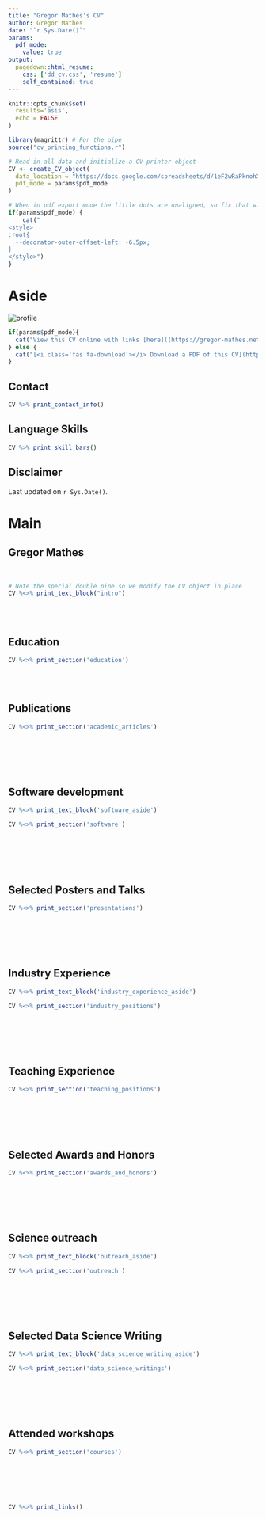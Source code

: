 ```yaml
---
title: "Gregor Mathes's CV"
author: Gregor Mathes
date: "`r Sys.Date()`"
params:
  pdf_mode:
    value: true
output:
  pagedown::html_resume:
    css: ['dd_cv.css', 'resume']
    self_contained: true
---
```


```r
knitr::opts_chunk$set(
  results='asis', 
  echo = FALSE
)

library(magrittr) # For the pipe
source("cv_printing_functions.r")

# Read in all data and initialize a CV printer object
CV <- create_CV_object(
  data_location = "https://docs.google.com/spreadsheets/d/1eF2wRaPknohXmXaRA1f9nfOarGwBhp--SqekUtclCww/edit#gid=917338460",  
  pdf_mode = params$pdf_mode
)

```


```r
# When in pdf export mode the little dots are unaligned, so fix that with some conditional CSS.
if(params$pdf_mode) {
    cat("
<style>
:root{
  --decorator-outer-offset-left: -6.5px;
}
</style>")
}
```


Aside
================================================================================

<img src="cropped_image_mathes.png" alt="profile">


```r
if(params$pdf_mode){
  cat("View this CV online with links [here]((https://gregor-mathes.netlify.app/files/cv.html)")
} else {
  cat("[<i class='fas fa-download'></i> Download a PDF of this CV](https://gregor-mathes.netlify.app/files/cv.pdf)")
}
```

Contact {#contact}
--------------------------------------------------------------------------------

```r
CV %>% print_contact_info()
```



Language Skills {#skills}
--------------------------------------------------------------------------------

```r
CV %>% print_skill_bars()
```



Disclaimer {#disclaimer}
--------------------------------------------------------------------------------

Last updated on `r Sys.Date()`.



Main
================================================================================

Gregor Mathes {#title}
--------------------------------------------------------------------------------
<br>  

```r
# Note the special double pipe so we modify the CV object in place
CV %<>% print_text_block("intro") 
``` 


<br>
<br>
  

Education {data-icon=graduation-cap data-concise=true}
--------------------------------------------------------------------------------

```r
CV %<>% print_section('education')
```  
  
 
<br> 
<br>



\newpage
Publications{data-icon=file}
--------------------------------------------------------------------------------

```r
CV %<>% print_section('academic_articles')

```  
  
<br>
<br>
<br>
<br>
  
Software development {data-icon=cloud}
--------------------------------------------------------------------------------

::: aside
```r
CV %<>% print_text_block('software_aside')
``` 
:::

```r
CV %<>% print_section('software') 
``` 
  
<br>
<br> 
<br> 
<br>
  

Selected Posters and Talks {data-icon=book}
--------------------------------------------------------------------------------

```r
CV %<>% print_section('presentations')
``` 
  
<br>
<br> 
<br> 
<br>
  
Industry Experience {data-icon=suitcase}
--------------------------------------------------------------------------------

::: aside

```r
CV %<>% print_text_block('industry_experience_aside')
```
:::

```r
CV %<>% print_section('industry_positions')
``` 

<br>
<br>
<br>
<br>


Teaching Experience {data-icon=chalkboard-teacher}
--------------------------------------------------------------------------------


```r
CV %<>% print_section('teaching_positions')
```  
  
<br>
<br> 
<br> 
<br>
  
Selected Awards and Honors {data-icon=star}
--------------------------------------------------------------------------------

```r
CV %<>% print_section('awards_and_honors')
``` 


<br>
<br>
<br>
<br>
 

Science outreach {data-icon=comment}
--------------------------------------------------------------------------------

::: aside
```r
CV %<>% print_text_block('outreach_aside')
``` 
:::

```r
CV %<>% print_section('outreach')
```


<br>
<br>
<br>
<br>


Selected Data Science Writing {data-icon=edit}
--------------------------------------------------------------------------------

::: aside
```r
CV %<>% print_text_block('data_science_writing_aside')
```
:::

```r
CV %<>% print_section('data_science_writings')
```

<br>
<br>
<br>
<br>

Attended workshops {data-icon=chart-line}
--------------------------------------------------------------------------------

```r
CV %<>% print_section('courses')
```


<br> 
<br>
<br>
<br>


```r
CV %<>% print_links()
```

